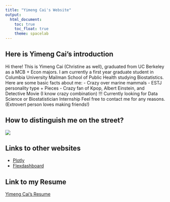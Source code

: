 ```yaml
---
title: "Yimeng Cai's Website"
output: 
  html_document:
    toc: true
    toc_float: true
    theme: spacelab
---
```


## Here is Yimeng Cai's introduction

Hi there! 
This is Yimeng Cai (Christine as well), graduated from UC Berkeley as a MCB + Econ majors.
I am currently a first year graduate student in Columbia University Mailman School of Public Health studying Biostatistics. 
Here are some basic facts about me:
- Crazy over marine mammals
- ESTJ personality type + Pieces 
- Crazy fan of Kpop, Albert Einstein, and Detective Movie (I know crazy combination)
!!! Currently looking for Data Science or Biostatistician Internship 
Feel free to contact me for any reasons. (Extrovert person loves making friends!)

## How to distinguish me on the street?

![](images/christine_pic.jpeg)

## Links to other websites

* [Plotly](yc3577-plotly.html)
* [Flexdashboard](flexdashboard.html)

## Link to my Resume

[Yimeng Cai's Resume](Resume.html)